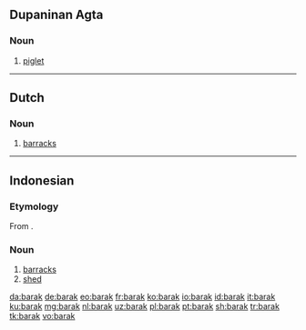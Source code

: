 {{also|Barak|barák|bar-ak}}
==Dupaninan Agta==

===Noun===
{{head|duo|noun}}

# [[piglet]]

----

==Dutch==

===Noun===
{{nl-noun|f|barakken|barakje}}

# [[barracks]]

----

==Indonesian==

===Etymology===
From {{etyl|nl|id}} {{m|nl|barak}}.

===Noun===
{{id-noun}}

# [[barracks]]
# [[shed]]

[[da:barak]]
[[de:barak]]
[[eo:barak]]
[[fr:barak]]
[[ko:barak]]
[[io:barak]]
[[id:barak]]
[[it:barak]]
[[ku:barak]]
[[mg:barak]]
[[nl:barak]]
[[uz:barak]]
[[pl:barak]]
[[pt:barak]]
[[sh:barak]]
[[tr:barak]]
[[tk:barak]]
[[vo:barak]]
